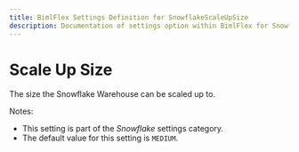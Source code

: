 ---
title: BimlFlex Settings Definition for SnowflakeScaleUpSize
description: Documentation of settings option within BimlFlex for SnowflakeScaleUpSize
---
<head>
  <meta name="varigenceProduct" content="BimlFlex"></meta>
  <meta name="varigenceArticleType" content="Reference"></meta>
</head>


# Scale Up Size

The size the Snowflake Warehouse can be scaled up to.

Notes:

* This setting is part of the *Snowflake* settings category.
* The default value for this setting is `MEDIUM`.
